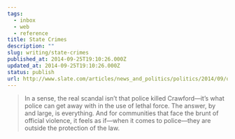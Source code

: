 ```yaml
---
tags:
  - inbox
  - web
  - reference
title: State Crimes
description: ""
slug: writing/state-crimes
published_at: 2014-09-25T19:10:26.000Z
updated_at: 2014-09-25T19:10:26.000Z
status: publish
url: http://www.slate.com/articles/news_and_politics/politics/2014/09/ohio_police_won_t_be_punished_for_killing_john_crawford_police_are_virtually.html
---
```

> In a sense, the real scandal isn’t that police killed Crawford—it’s what police can get away with in the use of lethal force. The answer, by and large, is everything. And for communities that face the brunt of official violence, it feels as if—when it comes to police—they are outside the protection of the law.
